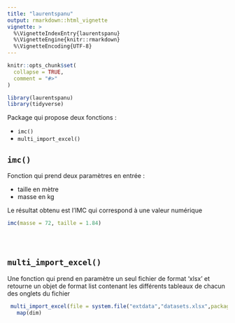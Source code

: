 ```yaml
---
title: "laurentspanu"
output: rmarkdown::html_vignette
vignette: >
  %\VignetteIndexEntry{laurentspanu}
  %\VignetteEngine{knitr::rmarkdown}
  %\VignetteEncoding{UTF-8}
---
```


```r
knitr::opts_chunk$set(
  collapse = TRUE,
  comment = "#>"
)
```

```r
library(laurentspanu)
library(tidyverse)
```


Package qui propose deux fonctions :

* `imc()`
* `multi_import_excel()`

## `imc()`

Fonction qui prend deux paramètres en entrée :  

* taille en mètre
* masse en kg

Le résultat obtenu est l'IMC qui correspond à une valeur numérique
```r


imc(masse = 72, taille = 1.84)





```

## `multi_import_excel()`

Une fonction qui prend en paramètre un seul fichier de format ‘xlsx’ et retourne un objet de format list contenant les différents tableaux de chacun des onglets du fichier

```r

 multi_import_excel(file = system.file("extdata","datasets.xlsx",package = "laurentspanu")) %>% 
   map(dim)


```
